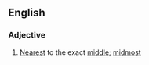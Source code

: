 ==English==

===Adjective===
{{en-adj|-}}

# [[nearest|Nearest]] to the exact [[middle]]; [[midmost]]